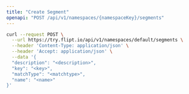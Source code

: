 ```yaml
---
title: "Create Segment"
openapi: "POST /api/v1/namespaces/{namespaceKey}/segments"
---
```


<RequestExample>

```bash cURL
curl --request POST \
  --url https://try.flipt.io/api/v1/namespaces/default/segments \
  --header 'Content-Type: application/json' \
  --header 'Accept: application/json' \
  --data '{
  "description": "<description>",
  "key": "<key>",
  "matchType": "<matchtype>",
  "name": "<name>"
}'
```

</RequestExample>
